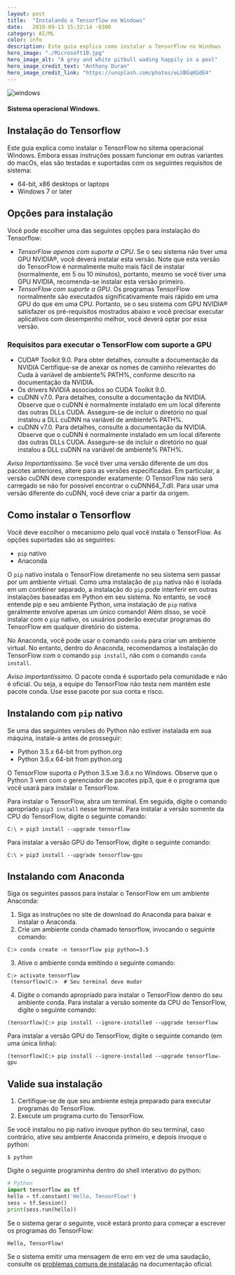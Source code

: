 ```yaml
---
layout: post
title:  "Instalando o Tensorflow no Windows"
date:   2018-09-13 15:32:14 -0300
category: AI/ML
color: info
description: Este guia explica como instalar o TensorFlow no Windows
hero_image: "./Microsoft10.jpg"
hero_image_alt: "A grey and white pitbull wading happily in a pool"
hero_image_credit_text: "Anthony Duran"
hero_image_credit_link: "https://unsplash.com/photos/eLUBGqKGdE4"
---
```

![windows](./Microsoft10.jpg)
#### Sistema operacional Windows.

## Instalação do Tensorflow

Este guia explica como instalar o TensorFlow no sitema operacional Windows. Embora essas instruções possam funcionar em outras variantes do macOs, elas são testadas e suportadas com os seguintes requisitos de sistema:

* 64-bit, x86 desktops or laptops
* Windows 7 or later

## Opções para instalação
Você pode escolher uma das seguintes opções para instalação do Tensorflow:
* *TensorFlow apenas com suporte a CPU*. Se o seu sistema não tiver uma GPU NVIDIA®, você deverá instalar esta versão. Note que esta versão do TensorFlow é normalmente muito mais fácil de instalar (normalmente, em 5 ou 10 minutos), portanto, mesmo se você tiver uma GPU NVIDIA, recomenda-se instalar esta versão primeiro.
* *TensorFlow com suporte a GPU*. Os programas TensorFlow normalmente são executados significativamente mais rápido em uma GPU do que em uma CPU. Portanto, se o seu sistema com GPU NVIDIA® satisfazer os pré-requisitos mostrados abaixo e você precisar executar aplicativos com desempenho melhor, você deverá optar por essa versão.

### Requisitos para executar o TensorFlow com suporte a GPU
* CUDA® Toolkit 9.0. Para obter detalhes, consulte a documentação da NVIDIA Certifique-se de anexar os nomes de caminho relevantes do Cuda à variável de ambiente% PATH%, conforme descrito na documentação da NVIDIA.
* Os drivers NVIDIA associados ao CUDA Toolkit 9.0.
* cuDNN v7.0. Para detalhes, consulte a documentação da NVIDIA. Observe que o cuDNN é normalmente instalado em um local diferente das outras DLLs CUDA. Assegure-se de incluir o diretório no qual instalou a DLL cuDNN na variável de ambiente% PATH%.
* cuDNN v7.0. Para detalhes, consulte a documentação da NVIDIA. Observe que o cuDNN é normalmente instalado em um local diferente das outras DLLs CUDA. Assegure-se de incluir o diretório no qual instalou a DLL cuDNN na variável de ambiente% PATH%.

*Aviso Importantíssimo.*
Se você tiver uma versão diferente de um dos pacotes anteriores, altere para as versões especificadas. Em particular, a versão cuDNN deve corresponder exatamente: O TensorFlow não será carregado se não for possível encontrar o cuDNN64_7.dll. Para usar uma versão diferente do cuDNN, você deve criar a partir da origem.

## Como instalar o Tensorflow
Você deve escolher o mecanismo pelo qual você instala o TensorFlow. As opções suportadas são as seguintes:
* `pip` nativo
* Anaconda

O `pip` nativo instala o TensorFlow diretamente no seu sistema sem passar por um ambiente virtual. Como uma instalação de `pip` nativa não é isolada em um contêiner separado, a instalação do `pip` pode interferir em outras instalações baseadas em Python em seu sistema. No entanto, se você entende pip e seu ambiente Python, uma instalação de `pip` nativa geralmente envolve apenas um único comando! Além disso, se você instalar com o `pip` nativo, os usuários poderão executar programas do TensorFlow em qualquer diretório do sistema.

No Anaconda, você pode usar o comando `conda` para criar um ambiente virtual. No entanto, dentro do Anaconda, recomendamos a instalação do TensorFlow com o comando `pip install`, não com o comando `conda install`.

*Aviso importantíssimo.*
O pacote conda é suportado pela comunidade e não é oficial. Ou seja, a equipe do TensorFlow não testa nem mantém este pacote conda. Use esse pacote por sua conta e risco.

## Instalando com `pip` nativo
Se uma das seguintes versões do Python não estiver instalada em sua máquina, instale-a antes de prosseguir:
* Python 3.5.x 64-bit from python.org
* Python 3.6.x 64-bit from python.org

O TensorFlow suporta o Python 3.5.xe 3.6.x no Windows. Observe que o Python 3 vem com o gerenciador de pacotes pip3, que é o programa que você usará para instalar o TensorFlow.

Para instalar o TensorFlow, abra um terminal. Em seguida, digite o comando apropriado `pip3 install` nesse terminal. Para instalar a versão somente da CPU do TensorFlow, digite o seguinte comando:
```
C:\ > pip3 install --upgrade tensorflow
```
Para instalar a versão GPU do TensorFlow, digite o seguinte comando:
```
C:\ > pip3 install --upgrade tensorflow-gpu
```

## Instalando com Anaconda
Siga os seguintes passos para instalar o TensorFlow em um ambiente Anaconda:
1. Siga as instruções no site de download do Anaconda para baixar e instalar o Anaconda.
2. Crie um ambiente conda chamado tensorflow, invocando o seguinte comando:
```
C:> conda create -n tensorflow pip python=3.5 
```
3. Ative o ambiente conda emitindo o seguinte comando:
```
C:> activate tensorflow
 (tensorflow)C:>  # Seu terminal deve mudar 
```
4. Digite o comando apropriado para instalar o TensorFlow dentro do seu ambiente conda. Para instalar a versão somente da CPU do TensorFlow, digite o seguinte comando:
```
(tensorflow)C:> pip install --ignore-installed --upgrade tensorflow 
```
Para instalar a versão GPU do TensorFlow, digite o seguinte comando (em uma única linha):
```
(tensorflow)C:> pip install --ignore-installed --upgrade tensorflow-gpu 
```

## Valide sua instalação
1. Certifique-se de que seu ambiente esteja preparado para executar programas do TensorFlow.
2. Execute um programa curto do TensorFlow.

Se você instalou no pip nativo invoque python do seu terminal, caso contrário, ative seu ambiente Anaconda primeiro, e depois invoque o python: 
```
$ python
```
Digite o seguinte programinha dentro do shell interativo do python:

```python
# Python
import tensorflow as tf
hello = tf.constant('Hello, TensorFlow!')
sess = tf.Session()
print(sess.run(hello))
```

Se o sistema gerar o seguinte, você estará pronto para começar a escrever os programas do TensorFlow:
```
Hello, TensorFlow!
```

Se o sistema emitir uma mensagem de erro em vez de uma saudação, consulte os [problemas comuns de instalação][problemas] na documentação oficial.



[problemas]: https://www.tensorflow.org/install/install_windows#common_installation_problems
